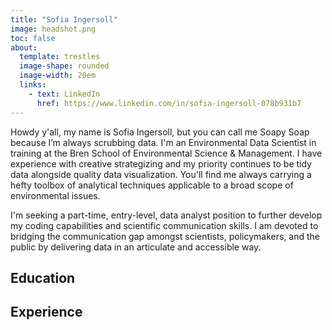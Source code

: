 ```yaml
---
title: "Sofia Ingersoll"
image: headshot.png
toc: false
about:
  template: trestles
  image-shape: rounded
  image-width: 20em
  links: 
    - text: LinkedIn
      href: https://www.linkedin.com/in/sofia-ingersoll-078b931b7
---
```


Howdy y\'all, my name is Sofia Ingersoll, but you can call me Soapy Soap because I'm always scrubbing data. I\'m an Environmental Data Scientist in training at the Bren School of Environmental Science & Management. I have experience with creative strategizing and my priority continues to be tidy data alongside quality data visualization. You\'ll find me always carrying a hefty toolbox of analytical techniques applicable to a broad scope of environmental issues.

I\'m seeking a part-time, entry-level, data analyst position to further develop my coding capabilities and scientific communication skills. I am devoted to bridging the communication gap amongst scientists, policymakers, and the public by delivering data in an articulate and accessible way.

## Education

## Experience

